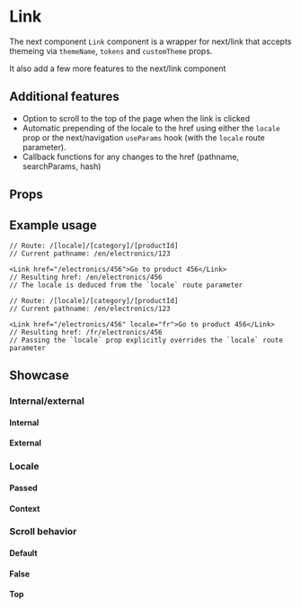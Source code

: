 
<Meta of={LinkStories} />

# Link

The next component `Link` component is a wrapper for next/link that accepts themeing via `themeName`, `tokens` and `customTheme` props.

It also add a few more features to the next/link component

## Additional features

- Option to scroll to the top of the page when the link is clicked
- Automatic prepending of the locale to the href using either the `locale` prop or the next/navigation `useParams` hook (with the `locale` route parameter).
- Callback functions for any changes to the href (pathname, searchParams, hash)

## Props

<Controls />

## Example usage

```tsx
// Route: /[locale]/[category]/[productId]
// Current pathname: /en/electronics/123

<Link href="/electronics/456">Go to product 456</Link>
// Resulting href: /en/electronics/456
// The locale is deduced from the `locale` route parameter

// Route: /[locale]/[category]/[productId]
// Current pathname: /en/electronics/123

<Link href="/electronics/456" locale="fr">Go to product 456</Link>
// Resulting href: /fr/electronics/456
// Passing the `locale` prop explicitly overrides the `locale` route parameter
```

## Showcase

### Internal/external

#### Internal

<Canvas of={LinkStories.Internal} />

#### External

<Canvas of={LinkStories.External} />

### Locale

#### Passed

<Canvas of={LinkStories.Locale} />

#### Context

<Canvas of={LinkStories.ContextLocale} />

### Scroll behavior

#### Default

<Canvas of={LinkStories.ScrollDefault} />

#### False

<Canvas of={LinkStories.ScrollFalse} />

#### Top

<Canvas of={LinkStories.ScrollTop} />

